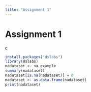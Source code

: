 ```yaml
---
title: "Assignment 1"
---
```


# Assignment 1
 
 c
```r
install.packages("dslabs")
library(dslabs)
nadataset <- na_example
summary(nadataset)
nadataset[is.na(nadataset)] = 0
nadataset <- as.data.frame(nadataset)
print(nadataset)


```

